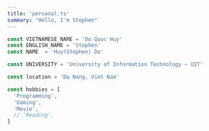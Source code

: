 ```yaml
---
title: 'personal.ts'
summary: "Hello, I'm Stephen"
---
```


```ts
const VIETNAMESE_NAME = 'Do Quoc Huy'
const ENGLISH_NAME = 'Stephen'
const NAME  = 'Huy(Stephen) Do'

const UNIVERSITY = 'University of Information Technology – UIT'

const location = 'Da Nang, Viet Nam'

const hobbies = [
  'Programming',
  'Gaming',
  'Movie',
  // 'Reading',
]
```
